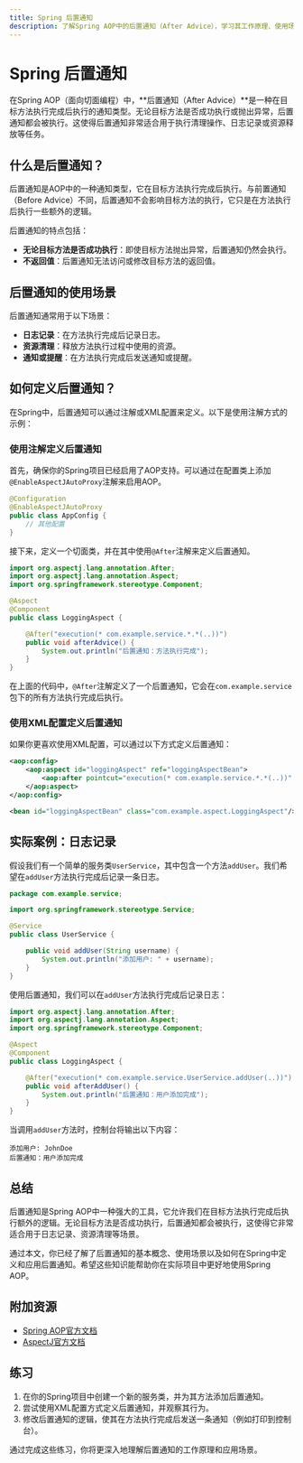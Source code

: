 ```yaml
---
title: Spring 后置通知
description: 了解Spring AOP中的后置通知（After Advice），学习其工作原理、使用场景以及如何在实际项目中应用。
---
```


# Spring 后置通知

在Spring AOP（面向切面编程）中，**后置通知（After Advice）**是一种在目标方法执行完成后执行的通知类型。无论目标方法是否成功执行或抛出异常，后置通知都会被执行。这使得后置通知非常适合用于执行清理操作、日志记录或资源释放等任务。

## 什么是后置通知？

后置通知是AOP中的一种通知类型，它在目标方法执行完成后执行。与前置通知（Before Advice）不同，后置通知不会影响目标方法的执行，它只是在方法执行后执行一些额外的逻辑。

后置通知的特点包括：
- **无论目标方法是否成功执行**：即使目标方法抛出异常，后置通知仍然会执行。
- **不返回值**：后置通知无法访问或修改目标方法的返回值。

## 后置通知的使用场景

后置通知通常用于以下场景：
- **日志记录**：在方法执行完成后记录日志。
- **资源清理**：释放方法执行过程中使用的资源。
- **通知或提醒**：在方法执行完成后发送通知或提醒。

## 如何定义后置通知？

在Spring中，后置通知可以通过注解或XML配置来定义。以下是使用注解方式的示例：

### 使用注解定义后置通知

首先，确保你的Spring项目已经启用了AOP支持。可以通过在配置类上添加`@EnableAspectJAutoProxy`注解来启用AOP。

```java
@Configuration
@EnableAspectJAutoProxy
public class AppConfig {
    // 其他配置
}
```

接下来，定义一个切面类，并在其中使用`@After`注解来定义后置通知。

```java
import org.aspectj.lang.annotation.After;
import org.aspectj.lang.annotation.Aspect;
import org.springframework.stereotype.Component;

@Aspect
@Component
public class LoggingAspect {

    @After("execution(* com.example.service.*.*(..))")
    public void afterAdvice() {
        System.out.println("后置通知：方法执行完成");
    }
}
```

在上面的代码中，`@After`注解定义了一个后置通知，它会在`com.example.service`包下的所有方法执行完成后执行。

### 使用XML配置定义后置通知

如果你更喜欢使用XML配置，可以通过以下方式定义后置通知：

```xml
<aop:config>
    <aop:aspect id="loggingAspect" ref="loggingAspectBean">
        <aop:after pointcut="execution(* com.example.service.*.*(..))" method="afterAdvice"/>
    </aop:aspect>
</aop:config>

<bean id="loggingAspectBean" class="com.example.aspect.LoggingAspect"/>
```

## 实际案例：日志记录

假设我们有一个简单的服务类`UserService`，其中包含一个方法`addUser`。我们希望在`addUser`方法执行完成后记录一条日志。

```java
package com.example.service;

import org.springframework.stereotype.Service;

@Service
public class UserService {

    public void addUser(String username) {
        System.out.println("添加用户: " + username);
    }
}
```

使用后置通知，我们可以在`addUser`方法执行完成后记录日志：

```java
import org.aspectj.lang.annotation.After;
import org.aspectj.lang.annotation.Aspect;
import org.springframework.stereotype.Component;

@Aspect
@Component
public class LoggingAspect {

    @After("execution(* com.example.service.UserService.addUser(..))")
    public void afterAddUser() {
        System.out.println("后置通知：用户添加完成");
    }
}
```

当调用`addUser`方法时，控制台将输出以下内容：

```
添加用户: JohnDoe
后置通知：用户添加完成
```

## 总结

后置通知是Spring AOP中一种强大的工具，它允许我们在目标方法执行完成后执行额外的逻辑。无论目标方法是否成功执行，后置通知都会被执行，这使得它非常适合用于日志记录、资源清理等场景。

通过本文，你已经了解了后置通知的基本概念、使用场景以及如何在Spring中定义和应用后置通知。希望这些知识能帮助你在实际项目中更好地使用Spring AOP。

## 附加资源

- [Spring AOP官方文档](https://docs.spring.io/spring-framework/docs/current/reference/html/core.html#aop)
- [AspectJ官方文档](https://www.eclipse.org/aspectj/doc/released/progguide/index.html)

## 练习

1. 在你的Spring项目中创建一个新的服务类，并为其方法添加后置通知。
2. 尝试使用XML配置方式定义后置通知，并观察其行为。
3. 修改后置通知的逻辑，使其在方法执行完成后发送一条通知（例如打印到控制台）。

通过完成这些练习，你将更深入地理解后置通知的工作原理和应用场景。